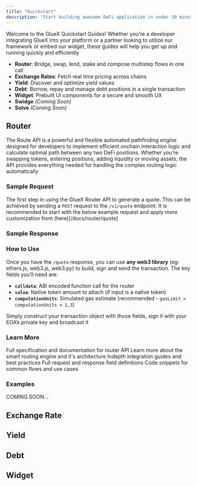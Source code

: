 ```yaml
---
title: "Quickstart"
description: "Start building awesome DeFi application in under 10 minutes"
---
```



Welcome to the GlueX Quickstart Guides! Whether you're a developer integrating GlueX into your platform or a partner looking to utilize our framework or embed our widget, these guides will help you get up and running quickly and efficiently

- **Router**: Bridge, swap, lend, stake and compose multistep flows in one call
- **Exchange Rates**: Fetch real time pricing across chains
- **Yield**: Discover and optimize yield values
- **Debt**: Borrow, repay and manage debt positions in a single transaction
- **Widget**: Prebuilt UI components for a secure and smooth UX
- **Swidge** _(Coming Soon)_
- **Solve** _(Coming Soon)_

## Router

The Route API is a powerful and flexible automated pathfinding engine designed for developers to implement efficient onchain interaction logic and calculate optimal path between any two DeFi positions. Whether you’re swapping tokens, entering positions, adding liquidity or moving assets, the API provides everything needed for handling the complex routing logic automatically

### Sample Request

The first step in using the GlueX Router API to generate a quote. This can be achieved by sending a `POST` request to the `/v1/quote` endpoint. It is recommended to start with the below example request and apply more customization from (here)[/docs/router/quote]

<RouterRequest />

### Sample Response

<RouterResponse />

### How to Use

Once you have the `/quote` response, you can use **any web3 library** (eg: ethers.js, web3.js, web3.py) to build, sign and send the transaction. The key fields you’ll need are:

- **`calldata`**: ABI encoded function call for the router
- **`value`**: Native token amount to attach (if input is a native token)
- **`computationUnits`**: Simulated gas estimate (recommended - `gasLimit = computationUnits × 1.3`)

Simply construct your transaction object with those fields, sign it with your EOA’s private key and broadcast it

### Learn More

<CardGroup cols={3}>
  <Card title="API Reference" icon="code" href="">
    Full specification and documentation for router API
  </Card>
  <Card title="Architecture" icon="play" href="">
    Learn more about the smart routing engine and it's architecture
  </Card>
  <Card title="Tutorials" icon="book-open" href="">
    Indepth integration guides and best practices
  </Card>
  <Card title="Parameter Reference" icon="setting" href="">
    Full request and response field definitions
  </Card>
  <Card title="Examples" icon="terminal" href="">
    Code snippets for common flows and use cases
  </Card>
</CardGroup>

### Examples

<AccordionGroup>
  <Accordion title="Token Swap">

  </Accordion>

  <Accordion title="Vault Entry">

  </Accordion>

  <Accordion title="Lending">

  </Accordion>

  <Accordion title="Staking">

  </Accordion>
  
  <Accordion title="Crosschain">
    COMING SOON...
  </Accordion>
</AccordionGroup>

## Exchange Rate

## Yield

## Debt

## Widget

